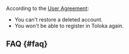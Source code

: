 
<Note mode="warning" title="Warning">

According to the [User Agreement](https://toloka.ai/tolokers/legal/user-agreement/):

- You can't restore a deleted account.
- You won't be able to register in Toloka again.

</Note>

## FAQ {#faq}

<FaqProfile/>
